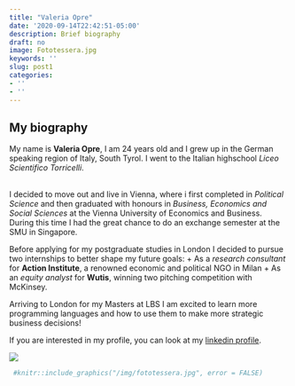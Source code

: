 ```yaml
---
title: "Valeria Opre"
date: '2020-09-14T22:42:51-05:00'
description: Brief biography
draft: no
image: Fototessera.jpg
keywords: ''
slug: post1
categories:
- ''
- ''
---
```

## My biography
My name is __Valeria Opre__, I am 24 years old and I grew up in the German speaking region of Italy, South Tyrol. I went to the Italian highschool _Liceo Scientifico Torricelli_.

\
I decided to move out and live in Vienna, where i first completed in _Political Science_ and then graduated  with honours in _Business, Economics and Social Sciences_ at the Vienna University of Economics and Business. During this time I had the great chance to do an exchange semester at the SMU in Singapore.


Before applying for my postgraduate studies in London I decided to pursue two internships to better shape my future goals: 
  + As a _research consultant_ for __Action Institute__, a renowned            economic and political NGO in Milan
  + As an _equity analyst_ for __Wutis__, winning two pitching competition
    with McKinsey.
 
 
Arriving to London for my Masters at LBS I am excited to learn more programming languages and how to use them to make more strategic business decisions!


If you are interested in my profile, you can look at my [linkedin profile](https://www.linkedin.com/in/valeriaopre/).

![](https://upload.wikimedia.org/wikipedia/commons/4/47/RS9327_LBS_Standard_Logo_RGB_AW-hpr.jpg)

```r
 #knitr::include_graphics("/img/fototessera.jpg", error = FALSE)
```

